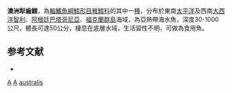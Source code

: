 {{Speciesbox
| taxon = Salilota australis
| binomial_authority = [[Günther|Günther]], 1878
| status = NE
| status_system = iucn3.1
| trend = unknow
| synonyms = *''Haloporphyrus australis '', <small>Günther, 1878</small>
}}
'''澳洲犁齒鱈'''，為[[輻鰭魚綱|輻鰭魚綱]][[鱈形目|鱈形目]][[稚鱈科|稚鱈科]]的其中一[[種|種]]，分布於東南[[太平洋|太平洋]]及西南[[大西洋|大西洋]][[智利|智利]]、[[阿根廷|阿根廷]][[巴塔哥尼亞|巴塔哥尼亞]]、[[福克蘭群島|福克蘭群島]]海域，為亞熱帶海水魚，深度30-1000公尺，體長可達50公分，棲息在底層水域，生活習性不明，可做為食用魚。

==参考文献==
*{{FishBase_species|genus=Salilota|species=australis|year=2016|month=2}}

{{鱈形目小作品}}
{{Taxonbar}}
[[Category:1878年描述的鱼类|A]]
[[Category:食用魚|A]]
[[Category:犁齒鱈屬|australis]]
